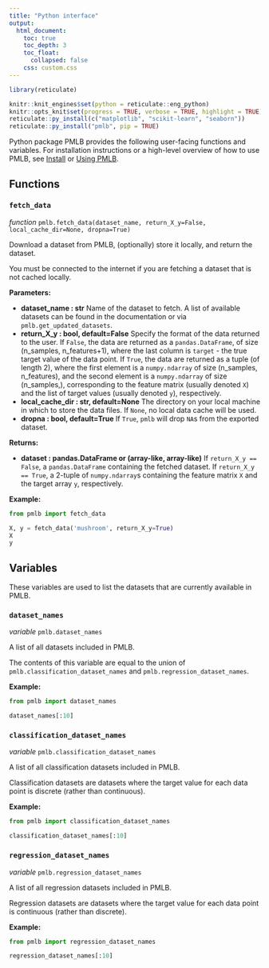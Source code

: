 ```yaml
---
title: "Python interface"
output:
  html_document:
    toc: true
    toc_depth: 3
    toc_float:
      collapsed: false
    css: custom.css
---
```

```r
library(reticulate)

knitr::knit_engines$set(python = reticulate::eng_python)
knitr::opts_knit$set(progress = TRUE, verbose = TRUE, highlight = TRUE)
reticulate::py_install(c("matplotlib", "scikit-learn", "seaborn"))
reticulate::py_install("pmlb", pip = TRUE)

```

Python package PMLB provides the following user-facing functions and variables. For installation instructions or a high-level overview of how to use PMLB, see [Install](./install.html) or [Using PMLB](./using.html).

## Functions

### `fetch_data` {#docstring-output}

*function* `pmlb.fetch_data(dataset_name, return_X_y=False, local_cache_dir=None, dropna=True)`

Download a dataset from PMLB, (optionally) store it locally, and return the dataset.

You must be connected to the internet if you are fetching a dataset that is not cached locally.

**Parameters:**

- **dataset_name : str**
  Name of the dataset to fetch. A list of available datasets can be found in the documentation or via `pmlb.get_updated_datasets`.
- **return_X_y : bool, default=False**
  Specify the format of the data returned to the user. If `False`, the data are returned as a `pandas.DataFrame`, of size (n_samples, n_features+1), where the last column is `target` - the true target value of the data point. If `True`, the data are returned as a tuple (of length 2), where the first element is a `numpy.ndarray` of size (n_samples, n_features), and the second element is a `numpy.ndarray` of size (n_samples,), corresponding to the feature matrix (usually denoted `X`) and the list of target values (usually denoted `y`), respectively.
- **local_cache_dir : str, default=None**
  The directory on your local machine in which to store the data files. If `None`, no local data cache will be used. 
- **dropna : bool, default=True**
  If `True`, `pmlb` will drop `NA`s from the exported dataset.

**Returns:**

- **dataset : pandas.DataFrame or (array-like, array-like)**
  If `return_X_y == False`, a `pandas.DataFrame` containing the fetched dataset. If `return_X_y == True`, a 2-tuple of `numpy.ndarray`s containing the feature matrix `X` and the target array `y`, respectively.

**Example:**

```python
from pmlb import fetch_data

X, y = fetch_data('mushroom', return_X_y=True)
X
y
```

## Variables

These variables are used to list the datasets that are currently available in PMLB. 

### `dataset_names` {#docstring-output}

*variable* `pmlb.dataset_names`

A list of all datasets included in PMLB.

The contents of this variable are equal to the union of `pmlb.classification_dataset_names` and `pmlb.regression_dataset_names`.

**Example:**

```python
from pmlb import dataset_names

dataset_names[:10]
```

### `classification_dataset_names` {#docstring-output}

*variable* `pmlb.classification_dataset_names`

A list of all classification datasets included in PMLB.

Classification datasets are datasets where the target value for each data point is discrete (rather than continuous).

**Example:**

```python
from pmlb import classification_dataset_names

classification_dataset_names[:10]
```

### `regression_dataset_names` {#docstring-output}

*variable* `pmlb.regression_dataset_names`

A list of all regression datasets included in PMLB.

Regression datasets are datasets where the target value for each data point is continuous (rather than discrete).

**Example:**

```python
from pmlb import regression_dataset_names

regression_dataset_names[:10]
```
